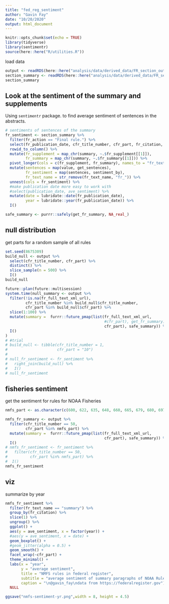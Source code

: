 ```yaml
---
title: "fed_reg_sentiment"
author: "Gavin Fay"
date: "10/20/2020"
output: html_document
---
```


```r
knitr::opts_chunk$set(echo = TRUE)
library(tidyverse)
library(sentimentr)
source(here::here("R/utilities.R"))

```


load data

```r
output <- readRDS(here::here("analysis/data/derived_data/FR_section_output.RDS"))
section_summary <- readRDS(here::here("analysis/data/derived_data/FR_section_summary.RDS"))
section_summary
```

## Look at the sentiment of the summary and supplements

Using `sentimentr` package. to find average sentiment of sentences in the abstracts.    

```r
# sentiments of sentences of the summary
fr_sentiment <- section_summary %>% 
  filter(fr_action == "Final rule.") %>% 
  select(fr_publication_date, cfr_title_number, cfr_part, fr_citation, summary) %>% 
  rowid_to_column() %>% 
  mutate(fr_supplement = map_chr(summary, ~.$fr_supplement[[1]]),
         fr_summary = map_chr(summary, ~.$fr_summary[[1]])) %>% 
  pivot_longer(cols = c(fr_supplement, fr_summary), names_to = "fr_text_name") %>% 
  mutate(sentences = map(value, get_sentences),
         fr_sentiment = map(sentences, sentiment_by),
         fr_text_name = str_remove(fr_text_name, "fr_")) %>% 
  unnest(cols = fr_sentiment) %>% 
  #make publication date more easy to work with
  #select(publication_date, ave_sentiment) %>%
  mutate(date = lubridate::date(fr_publication_date),
         year = lubridate::year(fr_publication_date)) %>%
  I()
```


```r
safe_summary <- purrr::safely(get_fr_summary, NA_real_)
```

## null distribution
get parts for a random sample of all rules
```r
set.seed(8675309)
build_null <- output %>% 
  select(cfr_title_number, cfr_part) %>% 
  distinct() %>% 
  slice_sample(n = 500) %>% 
  I()
build_null

future::plan(future::multisession)
system.time(null_summary <- output %>% 
  filter(!is.na(fr_full_text_xml_url),
         cfr_title_number %in% build_null$cfr_title_number,
         cfr_part %in% build_null$cfr_part) %>%
  slice(1:100) %>% 
  mutate(summary =  furrr::future_pmap(list(fr_full_text_xml_url,
                                            #cfr_part), get_fr_summary)) %>% 
                                            cfr_part), safe_summary)) %>% 
  I()
)
# #trial
# build_null <- tibble(cfr_title_number = 1,
#                      cfr_part = "10")
# 
# null_fr_sentiment <- fr_sentiment %>% 
#   right_join(build_null) %>% 
#   I()
# null_fr_sentiment
```

## fisheries sentiment

get the sentiment for rules for NOAA Fisheries

```r
nmfs_part <- as.character(c(600, 622, 635, 648, 660, 665, 679, 680, 697))

nmfs_fr_summary <- output %>% 
  filter(cfr_title_number == 50,
         cfr_part %in% nmfs_part) %>% 
  mutate(summary =  furrr::future_pmap(list(fr_full_text_xml_url,
                                            cfr_part), safe_summary)) %>%  
  I()
# nmfs_fr_sentiment <- fr_sentiment %>% 
#   filter(cfr_title_number == 50,
#          cfr_part %in% nmfs_part) %>% 
#  I()
nmfs_fr_sentiment
```





## viz

summarize by year

```r
nmfs_fr_sentiment %>%
  filter(fr_text_name == "summary") %>% 
  group_by(fr_citation) %>% 
  slice(1) %>% 
  ungroup() %>% 
  ggplot() +
  aes(y = ave_sentiment, x = factor(year)) +
  #aes(y = ave_sentiment, x = date) +
  geom_boxplot() +
  #geom_jitter(alpha = 0.5) +
  geom_smooth() +
  facet_wrap(~cfr_part) +
  theme_minimal() +
  labs(x = "year",
       y = "average sentiment",
       title = "NMFS rules in federal register",
       subtitle = "average sentiment of summary paragraphs of NOAA Rules",
       caption = "\n@gavin_fay\ndata from https://federalregister.gov") +
  NULL

ggsave("nmfs-sentiment-yr.png",width = 8, height = 4.5)
```

<!-- A qnd linear model suggests positive effect of 2020 is statistically clear. -->

<!-- ```{r} -->
<!-- regs_lm <- regs_summary %>%    -->
<!--   mutate(month = lubridate::month(date)) %>%  -->
<!--   filter(month <= 5) %>%  -->
<!--   mutate(twenty = ifelse(year==2020, 1, 0)) %>%  -->
<!--   #lm(ave_sentiment~twenty,data=.) %>%  -->
<!--   lm(ave_sentiment~factor(year)-1,data=.) %>%    -->
<!--   tidy(conf.int = TRUE) %>% #augment() -->
<!--   I() -->
<!-- regs_lm -->
<!-- regs_lm %>%  -->
<!--   mutate(year = 2001:2020) %>%  -->
<!--   ggplot() + -->
<!--   aes(x=year, y = estimate) + -->
<!--   #geom_jitter(data = regs_summary, aes(x=year, y=ave_sentiment), alpha = 0.2) + -->
<!--   geom_point() + -->
<!--   geom_errorbar(aes(ymin=conf.low, ymax = conf.high)) + -->
<!--   geom_smooth(data = regs_summary, mapping = aes(x=year, y = ave_sentiment), method = "lm") + -->
<!--   geom_smooth(data = regs_summary, mapping = aes(x=year, y = ave_sentiment), method = "gam", col = "orange") + -->
<!--   #ylim(-0.1,0.4) + -->
<!--   labs(x = "year", -->
<!--        y = "average sentiment", -->
<!--        title = "NOAA rules in federal register more positive in 2020", -->
<!--        subtitle = "average sentiment of abstracts of NOAA Rules during Jan-May", -->
<!--        caption = "\n@gavin_fay\ndata from https://federalregister.gov") + -->
<!--   NULL -->
<!-- ``` -->

<!-- ```{r} -->
<!-- tt <- " NMFS approves and -->
<!-- implements the New England Fishery -->
<!-- Management Council’s Habitat Clam -->
<!-- Dredge Exemption Framework -->
<!-- Adjustment to its Fishery Management -->
<!-- Plans. This action establishes three -->
<!-- areas within the Great South Channel -->
<!-- Habitat Management Area where vessels -->
<!-- may not fish for Atlantic surfclams or blue -->
<!-- mussels with dredge gear. This action is -->
<!-- intended to restrict the fishing industry -->
<!-- access to part of the surfclam and blue -->
<!-- mussel resource within the Habitat -->
<!-- Management Area while balancing the -->
<!-- Council’s habitat conservation -->
<!-- objectives. " -->
<!-- sentiment_by(tt) -->
<!-- ``` -->

